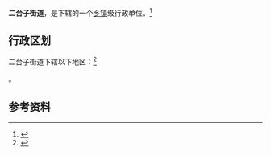 {{中国乡级行政区|21/01/04/007/000}}

'''二台子街道'''，是{{PRC admin/fullname|21/01/04/007/000|3}}下辖的一个[[乡镇|乡镇]]级行政单位。<ref>{{PRC admin/ref sgc|{{PRC admin/parent|21/01/04/007/000}}}}</ref>

== 行政区划 ==

二台子街道下辖以下地区：<ref>{{PRC admin/ref sgc|21/01/04/007/000}}</ref>

{{PRC admin/children|21/01/04/007/000}}。

== 参考资料 ==

{{reflist}}

{{行政区划小作品}}
{{PRC admin/navcat|21/01/04/007/000}}